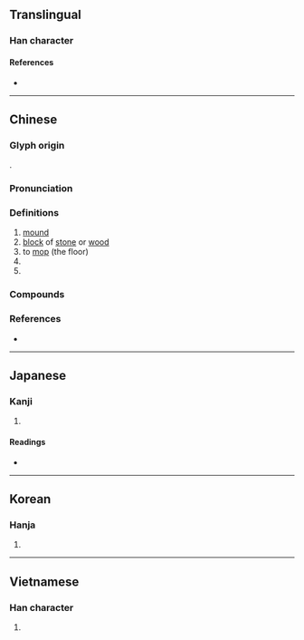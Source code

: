 {{character info/new}}
==Translingual==

===Han character===
{{Han char|rn=32|rad=土|as=12|sn=15|four=48147|canj=GYDK|ids=⿰土敦}}

====References====
* {{Han ref|kx=0239.010|dkj=05470|dj=0478.030|hdz=10488.190|uh=58A9|ud=22697|bh=BC5B|bd=48219}}

----

==Chinese==
{{zh-forms|alt=墪}}

===Glyph origin===
{{Han etym}}
{{Han compound|土|敦|c1=s|c2=p|t1=soil|ls=psc}}.

===Pronunciation===
{{zh-pron
|m=dūn,er=y
|m_note=dūnr - “block of stone or wood; seat”
|c=deon1,dan1,dan2
|mn=tun
|mc=y
|oc=y
|cat=n,v,cls
}}

===Definitions===
{{zh-hanzi}}

# [[mound]]
# [[block]] of [[stone]] or [[wood]]
# to [[mop]] (the floor)
# {{zh-classifier|[[densely]] [[grow]]ing [[plant]]s|t=[[cluster]]}}
# {{zh-classifier|[[round]]s in a [[card game]]|t=[[trick]]}}

===Compounds===
{{zh-der|厚墩墩|塔墩|墩嘴|墩子|墩布|墩打|墩臺|墩鎖|打塔墩|搭墩|樹墩|橋墩|矮墩墩|石墩|繡墩|繡墩草|胖墩兒|胖墩墩|臺墩|蒲墩兒|門墩|香墩兒|齊墩果|雙墩|徐墩|嚴家墩|唐家墩|磉墩|墩闊坦|阿克提坎墩|三墩}}

===References===
* {{R:yue:Hanzi}}

----

==Japanese==

===Kanji===
{{ja-kanji|grade=|rs=土12}}

# {{rfdef|ja|sort=土12}}

====Readings====
* {{ja-readings|on=[[とん]] (ton)|kun=}}

----

==Korean==

===Hanja===
{{ko-hanja|hangeul=돈|rv=don|mr=ton}}

# {{rfdef|ko|sort=土12}}

----

==Vietnamese==

===Han character===
{{vi-hantu|[[đôn]]|rs=土12}}

# {{rfdef|vi|sort=土12}}